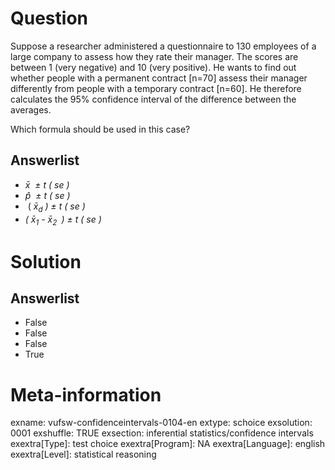 Question
========
Suppose a researcher administered a questionnaire to 130 employees of a
large company to assess how they rate their manager. The scores are
between 1 (very negative) and 10 (very positive). He wants to find out
whether people with a permanent contract \[n=70\] assess their manager
differently from people with a temporary contract \[n=60\]. He therefore
calculates the 95% confidence interval of the difference between the
averages.  
  
Which formula should be used in this case?

Answerlist
----------
* *x̄* * ± t ( se )*
* *p̂* * ± t ( se )*
*  (* x̄<sub>d</sub> ) ± t ( se )*
* *( x̄<sub>1</sub> - x̄<sub>2 </sub>* *) ± t ( se )*

Solution
========










Answerlist
----------
* False
* False
* False
* True

Meta-information
================
exname: vufsw-confidenceintervals-0104-en
extype: schoice
exsolution: 0001
exshuffle: TRUE
exsection: inferential statistics/confidence intervals
exextra[Type]: test choice
exextra[Program]: NA
exextra[Language]: english
exextra[Level]: statistical reasoning

